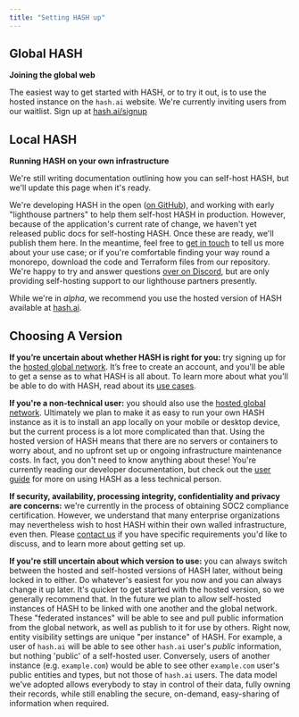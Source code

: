 ```yaml
---
title: "Setting HASH up"
---
```


## Global HASH

**Joining the global web**

The easiest way to get started with HASH, or to try it out, is to use the hosted instance on the `hash.ai` website. We're currently inviting users from our waitlist. Sign up at [hash.ai/signup](https://hash.ai/signup)

## Local HASH

**Running HASH on your own infrastructure**

<InfoCardWrapper>

<InfoCard variant="warning" title="Coming soon">

We're still writing documentation outlining how you can self-host HASH, but we'll update this page when it's ready.

</InfoCard>

We're developing HASH in the open ([on GitHub](https://github.com/hashintel/hash)), and working with early "lighthouse partners" to help them self-host HASH in production. However, because of the application's current rate of change, we haven't yet released public docs for self-hosting HASH. Once these are ready, we'll publish them here. In the meantime, feel free to [get in touch](https://hash.ai/contact) to tell us more about your use case; or if you're comfortable finding your way round a monorepo, download the code and Terraform files from our repository. We're happy to try and answer questions [over on Discord](https://hash.ai/discord), but are only providing self-hosting support to our lighthouse partners presently.

</InfoCardWrapper>

<InfoCardWrapper>

<InfoCard variant="warning" title="Coming soon">

While we're in _alpha_, we recommend you use the hosted version of HASH available at [hash.ai](https://app.hash.ai/signup).

</InfoCard>

## Choosing A Version

**If you’re uncertain about whether HASH is right for you:** try signing up for the [hosted global network](#global-hash). It’s free to create an account, and you'll be able to get a sense as to what HASH is all about. To learn more about what you’ll be able to do with HASH, read about its [use cases](/docs/get-started/use-cases).

**If you're a non-technical user:** you should also use the [hosted global network](#global-hash). Ultimately we plan to make it as easy to run your own HASH instance as it is to install an app locally on your mobile or desktop device, but the current process is a lot more complicated than that. Using the hosted version of HASH means that there are no servers or containers to worry about, and no upfront set up or ongoing infrastructure maintenance costs. In fact, you don't need to know anything about these! You're currently reading our developer documentation, but check out the [user guide](https://hash.ai/guide) for more on using HASH as a less technical person.

**If security, availability, processing integrity, confidentiality and privacy are concerns:** we're currently in the process of obtaining SOC2 compliance certification. However, we understand that many enterprise organizations may nevertheless wish to host HASH within their own walled infrastructure, even then. Please [contact us](https://hash.ai/contact) if you have specific requirements you'd like to discuss, and to learn more about getting set up.

**If you're still uncertain about which version to use:** you can always switch between the hosted and self-hosted versions of HASH later, without being locked in to either. Do whatever's easiest for you now and you can always change it up later. It's quicker to get started with the hosted version, so we generally recommend that. In the future we plan to allow self-hosted instances of HASH to be linked with one another and the global network. These "federated instances" will be able to see and pull public information from the global network, as well as publish to it for use by others. Right now, entity visibility settings are unique "per instance" of HASH. For example, a user of `hash.ai` will be able to see other `hash.ai` user's _public_ information, but nothing 'public' of a self-hosted user. Conversely, users of another instance (e.g. `example.com`) would be able to see other `example.com` user's public entities and types, but not those of `hash.ai` users. The data model we've adopted allows everybody to stay in control of their data, fully owning their records, while still enabling the secure, on-demand, easy-sharing of information when required.

</InfoCardWrapper>
